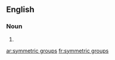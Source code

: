 
==English==

===Noun===
{{head|en}}

# {{plural of|symmetric group}}

[[ar:symmetric groups]]
[[fr:symmetric groups]]